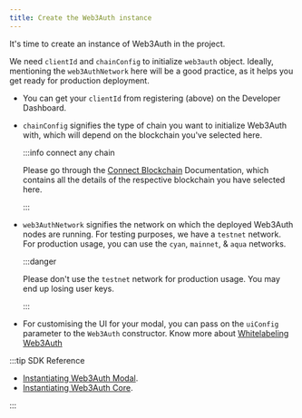 ```yaml
---
title: Create the Web3Auth instance
---
```


It's time to create an instance of Web3Auth in the project.

We need `clientId` and `chainConfig` to initialize `web3auth` object. Ideally, mentioning the `web3AuthNetwork` here will be a good practice, as it
helps you get ready for production deployment.

- You can get your `clientId` from registering (above) on the Developer Dashboard.
- `chainConfig` signifies the type of chain you want to initialize Web3Auth with, which will depend on the blockchain you've selected here.

  :::info connect any chain

  Please go through the [Connect Blockchain](/connect-blockchain/) Documentation, which contains all the details of the respective blockchain you have
  selected here.

  :::

- `web3AuthNetwork` signifies the network on which the deployed Web3Auth nodes are running. For testing purposes, we have a `testnet` network. For
  production usage, you can use the `cyan`, `mainnet`, & `aqua` networks.

  :::danger

  Please don't use the `testnet` network for production usage. You may end up losing user keys.

  :::

- For customising the UI for your modal, you can pass on the `uiConfig` parameter to the `Web3Auth` constructor. Know more about
  [Whitelabeling Web3Auth](/pnp/features/whitelabel)

:::tip SDK Reference

- [Instantiating Web3Auth Modal](/sdk/pnp/web/modal/initialize#instantiating-web3auth).
- [Instantiating Web3Auth Core](/sdk/pnp/web/no-modal/initialize#instantiating-web3authcore).

:::
